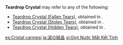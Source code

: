 {{Disambiguation}}
'''Teardrop Crystal''' may refer to any of the following:
* [[Teardrop Crystal (Fallen Tears)]], obtained in {{Quest|Fallen Tears}}.
* [[Teardrop Crystal (Stolen Tears)]], obtained in {{Quest|Stolen Tears}}.
* [[Teardrop Crystal (Hidden Tears)]], obtained in {{Quest|Hidden Tears}}.

[[es:Cristal carmesí]]
[[ja:涙の結晶]]
[[vi:Giọt Nước Mắt Kết Tinh]]